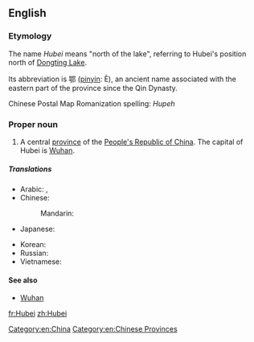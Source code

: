 {{wikipedia}}
==English==

===Etymology===
The name ''Hubei'' means "north of the lake", referring to Hubei's position north of [[Dongting Lake]].

Its abbreviation is 鄂 ([[pinyin]]: È), an ancient name associated with the eastern part of the province since the Qin Dynasty.  

Chinese Postal Map Romanization spelling: ''Hupeh''
<!-- ({{zh-cpw |c=湖北|p=Húběi |w=Hu-pei}} -->

===Proper noun===
{{en-proper noun}}

# A central [[province]] of the [[People's Republic of China]]. The capital of Hubei is [[Wuhan]].

=====Translations=====
{{trans-top|province of China}}
* Arabic: {{t|ar|خوبي|m|tr=khubii}},  {{t|ar|هوبي|m|tr=hubii}}
* Chinese:
*: Mandarin: {{t-|cmn|湖北|tr=Húběi|sc=Hani}}
* Japanese: {{t-|ja|湖北|tr=こほく, Kohoku}}
{{trans-mid}}
* Korean: {{t|ko|후베이|tr=Hubei|sc=Hang}}
* Russian: {{t|ru|Хубэй|m|tr=Xubéj}}
* Vietnamese: {{t|vi|Hồ Bắc|xs=Vietnamese}}
{{trans-bottom}}

====See also====
* [[Wuhan]]

[[Category:en:China]]
[[Category:en:Chinese Provinces]]

[[fr:Hubei]]
[[zh:Hubei]]